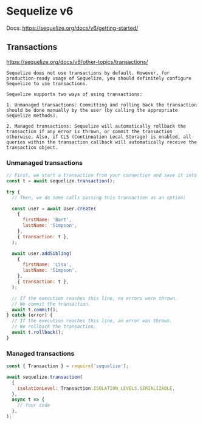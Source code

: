 # Sequelize v6


Docs: https://sequelize.org/docs/v6/getting-started/


## Transactions

https://sequelize.org/docs/v6/other-topics/transactions/

```
Sequelize does not use transactions by default. However, for production-ready usage of Sequelize, you should definitely configure Sequelize to use transactions.

Sequelize supports two ways of using transactions:

1. Unmanaged transactions: Committing and rolling back the transaction should be done manually by the user (by calling the appropriate Sequelize methods).

2. Managed transactions: Sequelize will automatically rollback the transaction if any error is thrown, or commit the transaction otherwise. Also, if CLS (Continuation Local Storage) is enabled, all queries within the transaction callback will automatically receive the transaction object.
```

### Unmanaged transactions

```js
// First, we start a transaction from your connection and save it into a variable
const t = await sequelize.transaction();

try {
  // Then, we do some calls passing this transaction as an option:

  const user = await User.create(
    {
      firstName: 'Bart',
      lastName: 'Simpson',
    },
    { transaction: t },
  );

  await user.addSibling(
    {
      firstName: 'Lisa',
      lastName: 'Simpson',
    },
    { transaction: t },
  );

  // If the execution reaches this line, no errors were thrown.
  // We commit the transaction.
  await t.commit();
} catch (error) {
  // If the execution reaches this line, an error was thrown.
  // We rollback the transaction.
  await t.rollback();
}
```

### Managed transactions

```js
const { Transaction } = require('sequelize');

await sequelize.transaction(
  {
    isolationLevel: Transaction.ISOLATION_LEVELS.SERIALIZABLE,
  },
  async t => {
    // Your code
  },
);
```